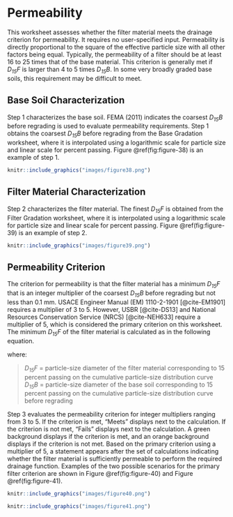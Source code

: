 # Permeability

This worksheet assesses whether the filter material meets the drainage criterion for permeability. It requires no user-specified input. Permeability is directly proportional to the square of the effective particle size with all other factors being equal. Typically, the permeability of a filter should be at least 16 to 25 times that of the base material. This criterion is generally met if *D<sub>15</sub>F* is larger than 4 to 5 times *D<sub>15</sub>B*. In some very broadly graded base soils, this requirement may be difficult to meet.

## Base Soil Characterization

Step 1 characterizes the base soil. FEMA (2011) indicates the coarsest *D<sub>15</sub>B* before regrading is used to evaluate permeability requirements. Step 1 obtains the coarsest *D<sub>15</sub>B* before regrading from the Base Gradation worksheet, where it is interpolated using a logarithmic scale for particle size and linear scale for percent passing. Figure \@ref(fig:figure-38) is an example of step 1.

```r
knitr::include_graphics("images/figure38.png")
```

## Filter Material Characterization

Step 2 characterizes the filter material. The finest *D<sub>15</sub>F* is obtained from the Filter Gradation worksheet, where it is interpolated using a logarithmic scale for particle size and linear scale for percent passing. Figure \@ref(fig:figure-39) is an example of step 2.

```r
knitr::include_graphics("images/figure39.png")
```

## Permeability Criterion

The criterion for permeability is that the filter material has a minimum *D<sub>15</sub>F* that is an integer multiplier of the coarsest *D<sub>15</sub>B* before regrading but not less than 0.1 mm. USACE Engineer Manual (EM) 1110-2-1901 [@cite-EM1901] requires a multiplier of 3 to 5. However, USBR [@cite-DS13] and National Resources Conservation Service (NRCS) [@cite-NEH633] require a multiplier of 5, which is considered the primary criterion on this worksheet. The minimum *D<sub>15</sub>F* of the filter material is calculated as in the following equation.

\begin{equation}
    D_{15}F = 5D_{15}B \text{ but not less than 0.1 mm} 
    (\#eq:equation-4)
\end{equation}

where:

> *D<sub>15</sub>F* = particle-size diameter of the filter material corresponding to 15 percent passing on the cumulative particle-size distribution curve  
> *D<sub>15</sub>B* = particle-size diameter of the base soil corresponding to 15 percent passing on the cumulative particle-size distribution curve before regrading

Step 3 evaluates the permeability criterion for integer multipliers ranging from 3 to 5. If the criterion is met, “Meets” displays next to the calculation. If the criterion is not met, “Fails” displays next to the calculation. A green background displays if the criterion is met, and an orange background displays if the criterion is not met. Based on the primary criterion using a multiplier of 5, a statement appears after the set of calculations indicating whether the filter material is sufficiently permeable to perform the required drainage function. Examples of the two possible scenarios for the primary filter criterion are shown in Figure \@ref(fig:figure-40) and Figure \@ref(fig:figure-41).

```r
knitr::include_graphics("images/figure40.png")
```

```r
knitr::include_graphics("images/figure41.png")
```